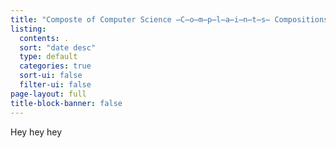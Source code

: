 ```yaml
---
title: "Composte of Computer Science ̶C̶o̶m̶p̶l̶a̶i̶n̶t̶s̶ Compositions"
listing: 
  contents: .
  sort: "date desc"
  type: default
  categories: true
  sort-ui: false
  filter-ui: false
page-layout: full
title-block-banner: false
---
```



Hey hey hey